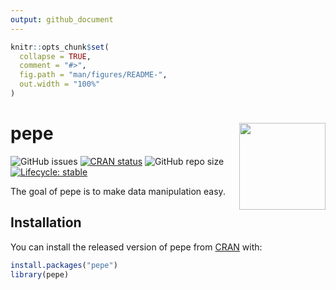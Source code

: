 ```yaml
---
output: github_document
---
```


<!-- README.md is generated from README.Rmd. Please edit that file -->

```r
knitr::opts_chunk$set(
  collapse = TRUE,
  comment = "#>",
  fig.path = "man/figures/README-",
  out.width = "100%"
)
```

# pepe <a href='https://github.com/seymakalay/pepe'><img src='man/figures/pepe.png' align="right" height="138.5" /></a>


<!-- badges: start -->
![GitHub issues](https://img.shields.io/github/issues/seymakalay/pepe)
[![CRAN status](https://www.r-pkg.org/badges/version/pepe)](https://CRAN.R-project.org/package=pepe)
![GitHub repo size](https://img.shields.io/github/repo-size/seymakalay/pepe)
[![Lifecycle: stable](https://img.shields.io/badge/lifecycle-stable-brightgreen.svg)](https://lifecycle.r-lib.org/articles/stages.html#stable)
<!-- badges: end -->

The goal of pepe is to make data manipulation easy. 

## Installation

You can install the released version of pepe from [CRAN](https://CRAN.R-project.org) with:

``` r
install.packages("pepe")
library(pepe)
```


